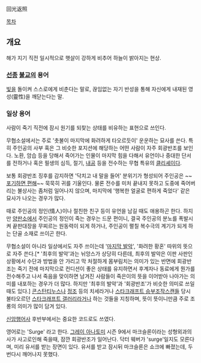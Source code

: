 回光返照

[[목차]]
== 개요 ==
해가 지기 직전 일시적으로 햇살이 강하게 비추어 하늘이 밝아지는 현상.
=== [[선종]] [[불교]]의 용어 ===
[[빛]]을 돌이켜 스스로에게 비춘다는 말로, 끊임없는 자기 반성을 통해 자신에게 내재된 영성(靈性)을 깨닫는다는 말.

=== 일상 용어 ===
사람이 죽기 직전에 잠시 원기를 되찾는 상태를 비유하는 표현으로 쓰인다. 

무협소설에서는 주로 '촛불이 마지막에 화려하게 타오르듯이' 운운하는 묘사를 쓴다. 특히 주인공의 사부 혹은 그 비슷한 포지션에 해당하는 어떤 사람이 자주 회광반조를 보인다. 노환, 암습 등을 당해서 죽어가는 인물이 마지막 힘을 다해서 유언이나 중대한 단서를 전하거나 혹은 필생의 심득, 절기, [[내공]] 등을 전수하는 무협 특유의 [[클리셰]]이다.

보통 회광반조 징후를 감지하면 '닥치고 내 말을 들어' 분위기가 형성되어 주인공은 ~~[[포기하면 편해]]~~ 묵묵히 귀를 기울인다. 물론 전수를 미처 끝내지 못하고 도중에 죽어버리는 불상사는 좀처럼 일어나지 않으며, 마지막에 '행복한 얼굴로 편하게 죽었다' 같은 묘사가 나오는 경우가 많다. 

때로 주인공의 정인(情人)이나 절친한 친구 등이 유언을 남길 때도 애용하곤 한다. 하지만 [[양판소]]에서 주인공의 정인이 죽는 경우는 드문 편이니, 결국 주인공의 분노를 폭발시켜 끝판대장을 무찌르는 원동력이 되게 하거나, 주인공이 펼칠 복수극의 계기가 되게 하는 단골 소재로 쓰이곤 한다.

무협소설이 아니라 일상에서도 자주 쓰이는데 '[[최후의 발악|마지막 발악]]', '화려한 황혼' 따위의 뜻으로 자주 쓴다.[* '최후의 발악'과는 뉘앙스가 상당히 다른데, 최후의 발악은 이판 사판인 상황에서 수단과 방법을 안 가리고 막 처절하게 몸부림치는 의미가 있는 반면에 회광반조는 죽기 전에 마지막으로 컨디션이 좋은 상태를 유지하면서 후계자나 동료에게 뭔가를 전수해주고 나서 죽음을 맞이하면 남겨진 사람들이 죽은이의 뜻을 이어받아 나아가는 의미를 내포하는 경우가 더 많다. 하지만 '최후의 발악'과 '회광반조'가 비슷한 의미로 쓰일 때도 있다.] 
[[콘스탄티누스]]나 [[정조]] 등의 치세라거나 [[스타크래프트 승부조작스캔들]] 당시 불타오르던 [[스타크래프트 갤러리]]라거나 하는 것들을 지칭하며, 뜻이 뜻이니만큼 주로 조롱의 의미가 많이 담겨 있다.

[[신암행어사]] 후반부에서는 중요한 코드로도 쓰였다.


영어로는 'Surge' 라고 한다. [[그레이 아나토미]] 시즌 9에서 마크슬론이라는 성형외과의사가 사고로인해 죽을때, 잠깐 회광반조가 일어난다. 닥터 웨버가 'surge'일지도 모른다며, 미리 유서를 받는 장면이 있다. 유서를 받고 잠시뒤 마크슬론은 쇼크에 빠졌는데, 두번다시 깨어나지 못했다.


